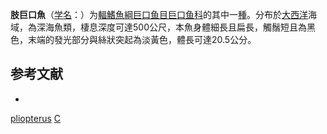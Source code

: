 {{Speciesbox
| taxon = Chirostomias pliopterus
| binomial_authority = [[Regan|Regan]] & [[Trewavas|Trewavas]], 1930
| status = NE
| status_system = IUCN3.1
| synonyms = *''Chirostomias lucidimanus, Beebe, 1932''
}}

'''肢巨口魚'''（[[学名|学名]]：{{lang|la|''Chirostomias pliopterus''}}）为[[輻鰭魚綱|輻鰭魚綱]][[巨口鱼目|巨口鱼目]][[巨口鱼科|巨口鱼科]]的其中一[[種|種]]。分布於[[大西洋|大西洋]]海域，為深海魚類，棲息深度可達500公尺，本魚身體細長且扁長，觸鬚短且為黑色，末端的發光部分與絲狀突起為淡黃色，體長可達20.5公分。

== 参考文献 ==
{{refbegin}}
*{{FishBase_species|genus=Chirostomias|species=pliopterus|year=2012|month=2}}
{{refend}}

{{Taxonbar}}

[[Category:肢巨口魚属|pliopterus]]
[[Category:1930年描述的魚類|C]]